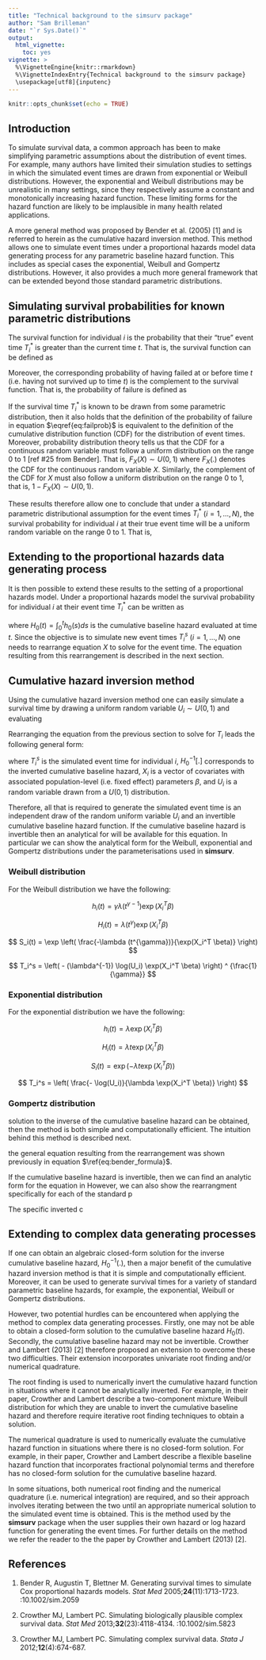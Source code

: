 ```yaml
---
title: "Technical background to the simsurv package"
author: "Sam Brilleman"
date: "`r Sys.Date()`"
output: 
  html_vignette:
    toc: yes
vignette: >
  %\VignetteEngine{knitr::rmarkdown}
  %\VignetteIndexEntry{Technical background to the simsurv package}
  \usepackage[utf8]{inputenc}
---
```


```r
knitr::opts_chunk$set(echo = TRUE)
```

## Introduction

To simulate survival data, a common approach has been to make simplifying parametric assumptions about the distribution of event times. For example, many authors have limited their simulation studies to settings in which the simulated event times are drawn from exponential or Weibull distributions. However, the exponential and Weibull distributions may be unrealistic in many settings, since they respectively assume a constant and monotonically increasing hazard function. These limiting forms for the hazard function are likely to be implausible in many health related applications.

A more general method was proposed by Bender et al. (2005) [1] and is referred to herein as the cumulative hazard inversion method. This method allows one to simulate event times under a proportional hazards model data generating process for any parametric baseline hazard function. This includes as special cases the exponential, Weibull and Gompertz distributions. However, it also provides a much more general framework that can be extended beyond those standard parametric distributions.



## Simulating survival probabilities for known parametric distributions

The survival function for individual $i$ is the probability that their “true” event time $T_i^*$ is greater than the current time $t$. That is, the survival function can be defined as

\begin{align}
  S_i (t) = P(T_i^* > t)
\end{align}

Moreover, the corresponding probability of having failed at or before time $t$ (i.e. having not survived up to time $t$) is the complement to the survival function. That is, the probability of failure is defined as

\begin{align}
  F_i (t) = P(T_i^* \leq t) = 1 - S_i (t)
\label{eq:failprob}
\end{align}

If the survival time $T_i^*$ is known to be drawn from some parametric distribution, then it also holds that the definition of the probability of failure in equation $\eqref{eq:failprob}$ is equivalent to the definition of the cumulative distribution function (CDF) for the distribution of event times. Moreover, probability distribution theory tells us that the CDF for a continuous random variable must follow a uniform distribution on the range 0 to 1 [ref #25 from Bender]. That is, $F_X (X) \sim U(0,1)$ where $F_X (.)$ denotes the CDF for the continuous random variable $X$. Similarly, the complement of the CDF for $X$ must also follow a uniform distribution on the range 0 to 1, that is, $1-F_X (X) \sim U(0,1)$.

These results therefore allow one to conclude that under a standard parametric distributional assumption for the event times $T_i^*$ $(i=1,…,N)$, the survival probability for individual $i$ at their true event time will be a uniform random variable on the range 0 to 1. That is, 

\begin{align}
  S_i (T_i^*) = U_i \sim U(0,1)
\end{align}

## Extending to the proportional hazards data generating process

It is then possible to extend these results to the setting of a proportional hazards model. Under a proportional hazards model the survival probability for individual $i$ at their event time $T_i^*$ can be written as 

\begin{align}
  S_i (T_i^*) = \exp \left( -H_0 (T_i^*) \exp(X_i^T \beta) \right) = U_i \sim U(0,1)
\end{align}

where $H_0(t)=\int_0^t h_0(s) ds$ is the cumulative baseline hazard evaluated at time $t$. Since the objective is to simulate new event times $T_i^s$ $(i=1,…,N)$ one needs to rearrange equation $X$ to solve for the event time. The equation resulting from this rearrangement is described in the next section.

## Cumulative hazard inversion method

Using the cumulative hazard inversion method one can easily simulate a survival time  by drawing a uniform random variable $U_i \sim U(0,1)$ and evaluating

Rearranging the equation from the previous section to solve for $T_i$ leads the following general form:

\begin{equation}
  T_i^s = H_0^{-1} \left[ -\log(U_i) \exp(X_i^T \beta) \right]
\label{eq:bender_formula}
\end{equation}

where $T_i^s$ is the simulated event time for individual $i$, $H_0^{-1} [.]$ corresponds to the inverted cumulative baseline hazard, $X_i$ is a vector of covariates with associated population-level (i.e. fixed effect) parameters $\beta$, and $U_i$ is a random variable drawn from a $U(0,1)$ distribution.

Therefore, all that is required to generate the simulated event time is an independent draw of the random uniform variable $U_i$ and an invertible cumulative baseline hazard function. If the cumulative baseline hazard is invertible then an analytical for will be available for this equation. In particular we can show the analytical form for the Weibull, exponential and Gompertz distributions under the parameterisations used in **simsurv**.

### Weibull distribution

For the Weibull distribution we have the following:

$$
  h_i(t) = \gamma \lambda (t ^{\gamma - 1}) \exp(X_i^T \beta)
$$

$$
  H_i(t) = \lambda (t^{\gamma}) \exp(X_i^T \beta)
$$

$$
  S_i(t) = \exp \left( \frac{-\lambda (t^{\gamma})}{\exp(X_i^T \beta)} \right)
$$

$$
  T_i^s = \left( 
    - (\lambda^{-1}) \log(U_i) \exp(X_i^T \beta)
  \right) 
  ^ {\frac{1}{\gamma}}
$$

### Exponential distribution

For the exponential distribution we have the following:

$$
  h_i(t) = \lambda \exp(X_i^T \beta)
$$

$$
  H_i(t) = \lambda t \exp(X_i^T \beta)
$$

$$
  S_i(t) = \exp \left( -\lambda t \exp(X_i^T \beta) \right)
$$

$$
  T_i^s = \left( 
    \frac{- \log(U_i)}{\lambda \exp(X_i^T \beta)}
  \right)
$$

### Gompertz distribution

solution to the inverse of the cumulative baseline hazard can be obtained, then the method is both simple and computationally efficient. The intuition behind this method is described next.

the general equation resulting from the rearrangement was shown previously in equation $\ref{eq:bender_formula}$. 



If the cumulative baseline hazard is invertible, then we can find an analytic form for the equation in However, we can also show the rearrangment specifically for each of the standard p

The specific inverted c

## Extending to complex data generating processes

If one can obtain an algebraic closed-form solution for the inverse cumulative baseline hazard, $H_0^{-1} (.)$, then a major benefit of the cumulative hazard inversion method is that it is simple and computationally efficient. Moreover, it can be used to generate survival times for a variety of standard parametric baseline hazards, for example, the exponential, Weibull or Gompertz distributions. 

However, two potential hurdles can be encountered when applying the method to complex data generating processes. Firstly, one may not be able to obtain a closed-form solution to the cumulative baseline hazard $H_0 (t)$. Secondly, the cumulative baseline hazard may not be invertible. Crowther and Lambert (2013) [2] therefore proposed an extension to overcome these two difficulties. Their extension incorporates univariate root finding and/or numerical quadrature. 

The root finding is used to numerically invert the cumulative hazard function in situations where it cannot be analytically inverted. For example, in their paper, Crowther and Lambert describe a two-component mixture Weibull distribution for which they are unable to invert the cumulative baseline hazard and therefore require iterative root finding techniques to obtain a solution. 

The numerical quadrature is used to numerically evaluate the cumulative hazard function in situations where there is no closed-form solution. For example, in their paper, Crowther and Lambert describe a flexible baseline hazard function that incorporates fractional polynomial terms and therefore has no closed-form solution for the cumulative baseline hazard. 

In some situations, both numerical root finding and the numerical quadrature (i.e. numerical integration) are required, and so their approach involves iterating between the two until an appropriate numerical solution to the simulated event time is obtained. This is the method used by the **simsurv** package when the user supplies their own hazard or log hazard function for generating the event times. For further details on the method we refer the reader to the the paper by Crowther and Lambert (2013) [2].

## References

1. Bender R, Augustin T, Blettner M. Generating survival times to simulate Cox proportional hazards models. *Stat Med* 2005;**24**(11):1713-1723. \doi:10.1002/sim.2059

2. Crowther MJ, Lambert PC. Simulating biologically plausible complex survival data. *Stat Med* 2013;**32**(23):4118-4134. \doi:10.1002/sim.5823

3. Crowther MJ, Lambert PC. Simulating complex survival data. *Stata J* 2012;**12**(4):674-687.

